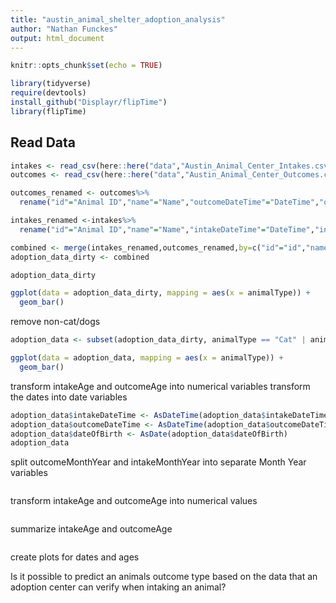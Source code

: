 ```yaml
---
title: "austin_animal_shelter_adoption_analysis"
author: "Nathan Funckes"
output: html_document
---
```


```r
knitr::opts_chunk$set(echo = TRUE)

library(tidyverse)
require(devtools)
install_github("Displayr/flipTime")
library(flipTime)
```

## Read Data

```r

intakes <- read_csv(here::here("data","Austin_Animal_Center_Intakes.csv"))
outcomes <- read_csv(here::here("data","Austin_Animal_Center_Outcomes.csv"))
```
```r
outcomes_renamed <- outcomes%>%
  rename("id"="Animal ID","name"="Name","outcomeDateTime"="DateTime","outcomeMonthYear"="MonthYear","dateOfBirth"="Date of Birth","outcomeType"="Outcome Type","outcomeSubtype"="Outcome Subtype","animalType"="Animal Type","outcomeSex"="Sex upon Outcome","outcomeAge"="Age upon Outcome","breed"="Breed","color"="Color")

intakes_renamed <-intakes%>%
  rename("id"="Animal ID","name"="Name","intakeDateTime"="DateTime","intakeMonthYear"="MonthYear","foundLocation"="Found Location","intakeType"="Intake Type","ointakeCondition"="Intake Condition","animalType"="Animal Type","intakeSex"="Sex upon Intake","intakeAge"="Age upon Intake","breed"="Breed","color"="Color")
```


```r
combined <- merge(intakes_renamed,outcomes_renamed,by=c("id"="id","name"="name","animalType"="animalType","breed"="breed","color"="color"))
adoption_data_dirty <- combined
```



```r
adoption_data_dirty
```

```r
ggplot(data = adoption_data_dirty, mapping = aes(x = animalType)) +
  geom_bar()
```
remove non-cat/dogs
```r
adoption_data <- subset(adoption_data_dirty, animalType == "Cat" | animalType == "Dog" )
```



```r
ggplot(data = adoption_data, mapping = aes(x = animalType)) +
  geom_bar()
```


transform intakeAge and outcomeAge into numerical variables
transform the dates into date variables

```r
adoption_data$intakeDateTime <- AsDateTime(adoption_data$intakeDateTime)
adoption_data$outcomeDateTime <- AsDateTime(adoption_data$outcomeDateTime)
adoption_data$dateOfBirth <- AsDate(adoption_data$dateOfBirth)
adoption_data
```

split outcomeMonthYear and intakeMonthYear into separate Month Year variables
```r
```

transform intakeAge and outcomeAge into numerical values
```r
```

summarize intakeAge and outcomeAge
```r
```

create plots for dates and ages

Is it possible to predict an animals outcome type based on the data that an adoption center can verify when intaking an animal?
